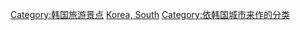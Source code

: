 [[Category:韩国旅游景点|Category:韩国旅游景点]]
[[Category:各國各城市旅遊景點|Korea, South]]
[[Category:依韩国城市来作的分类|Category:依韩国城市来作的分类]]